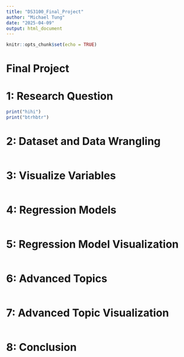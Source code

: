 ```yaml
---
title: "DS3100_Final_Project"
author: "Michael Tung"
date: "2025-04-09"
output: html_document
---
```


```r
knitr::opts_chunk$set(echo = TRUE)
```

# Final Project

# 1: Research Question
```r
print("hihi")
print("btrhbtr")
```

# 2: Dataset and Data Wrangling
```r

```

# 3: Visualize Variables
```r

```

# 4: Regression Models
```r

```

# 5: Regression Model Visualization
```r

```

# 6: Advanced Topics
```r

```

# 7: Advanced Topic Visualization
```r

```

# 8: Conclusion
```r

```


